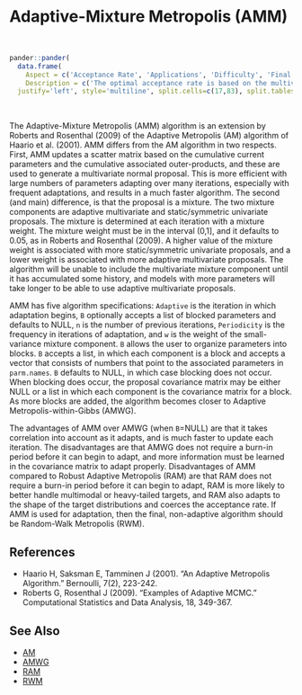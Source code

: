 # Adaptive-Mixture Metropolis (<a name='amm'>AMM</a>)

<br>
```r
pander::pander(
  data.frame(
    Aspect = c('Acceptance Rate', 'Applications', 'Difficulty', 'Final Algorithm?', 'Proposal'),
    Description = c('The optimal acceptance rate is based on the multivariate normality of the marginal posterior distributions, and ranges from 44% for one parameter to 23.4% for five or more parameters. The observed acceptance rate may be suitable in the interval [15%,50%].', 'This is a widely applicable, general-purpose algorithm that is best suited to models with a small to medium number of parameters, or a larger number of blocked parameters. The proposal covariance matrix must be solved, and this matrix grows with the number of parameters.','This algorithm is relatively easy for a beginner. The algorithm specifications are easy to specify. However, since it is adaptive, the user must regard diminishing adaptation.','User Discretion. The RWM algorithm is recommended as the final algorithm, though AMM may be used if diminishing adaptation occurs and adaptation ceases effectively.', 'Blockwise or Multivariate.')),
  justify='left', style='multiline', split.cells=c(17,83), split.tables=Inf)
```

<br>

The Adaptive-Mixture Metropolis (AMM) algorithm is an extension by Roberts and Rosenthal (2009) of the Adaptive Metropolis (AM) algorithm of Haario et al. (2001). AMM differs from the AM algorithm in two respects. First, AMM updates a scatter matrix based on the cumulative current parameters and the cumulative associated outer-products, and these are used to generate a multivariate normal proposal. This is more efficient with large numbers of parameters adapting over many iterations, especially with frequent adaptations, and results in a much faster algorithm. The second (and main) difference, is that the proposal is a mixture. The two mixture components are adaptive multivariate and static/symmetric univariate proposals. The mixture is determined at each iteration with a mixture weight. The mixture weight must be in the interval (0,1], and it defaults to 0.05, as in Roberts and Rosenthal (2009). A higher value of the mixture weight is associated with more static/symmetric univariate proposals, and a lower weight is associated with more adaptive multivariate proposals. The algorithm will be unable to include the multivariate mixture component until it has accumulated some history, and models with more parameters will take longer to be able to use adaptive multivariate proposals.

AMM has five algorithm specifications: `Adaptive` is the iteration in which adaptation begins, ``B`` optionally accepts a list of blocked parameters and defaults to NULL, `n` is the number of previous iterations, `Periodicity` is the frequency in iterations of adaptation, and `w` is the weight of the small-variance mixture component. `B` allows the user to organize parameters into blocks. `B` accepts a list, in which each component is a block and accepts a vector that consists of numbers that point to the associated parameters in `parm.names`. `B` defaults to NULL, in which case blocking does not occur. When blocking does occur, the proposal covariance matrix may be either NULL or a list in which each component is the covariance matrix for a block. As more blocks are added, the algorithm becomes closer to Adaptive Metropolis-within-Gibbs (AMWG).

The advantages of AMM over AMWG (when `B`=NULL) are that it takes correlation into account as it adapts, and is much faster to update each iteration. The disadvantages are that AMWG does not require a burn-in period before it can begin to adapt, and more information must be learned in the covariance matrix to adapt properly. Disadvantages of AMM compared to Robust Adaptive Metropolis (RAM) are that RAM does not require a burn-in period before it can begin to adapt, RAM is more likely to better handle multimodal or heavy-tailed targets, and RAM also adapts to the shape of the target distributions and coerces the acceptance rate. If AMM is used for adaptation, then the final, non-adaptive algorithm should be Random-Walk Metropolis (RWM).


## References

- Haario H, Saksman E, Tamminen J (2001). "An Adaptive Metropolis Algorithm." Bernoulli, 7(2), 223-242.
- Roberts G, Rosenthal J (2009). "Examples of Adaptive MCMC." Computational Statistics and Data Analysis, 18, 349-367.

## See Also

- [AM](#am)
- [AMWG](#amwg)
- [RAM](#ram)
- [RWM](#rwm)